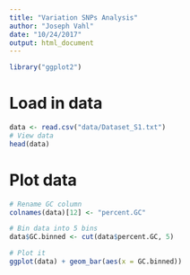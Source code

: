 ```yaml
---
title: "Variation SNPs Analysis"
author: "Joseph Vahl"
date: "10/24/2017"
output: html_document
---
```



```r
library("ggplot2")
```

# Load in data
```r
data <- read.csv("data/Dataset_S1.txt")
# View data
head(data)
```

# Plot data
```r
# Rename GC column
colnames(data)[12] <- "percent.GC"

# Bin data into 5 bins
data$GC.binned <- cut(data$percent.GC, 5)

# Plot it
ggplot(data) + geom_bar(aes(x = GC.binned))

```

